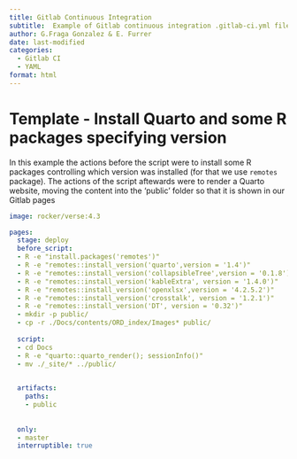 ```yaml
---
title: Gitlab Continuous Integration 
subtitle:  Example of Gitlab continuous integration .gitlab-ci.yml files
author: G.Fraga Gonzalez & E. Furrer
date: last-modified
categories:
  - Gitlab CI
  - YAML
format: html 
---
```


 
# Template - Install Quarto and some R packages specifying version
In this example the actions before the script were to install some R packages controlling which version was installed (for that we use `remotes` package). The actions of the script aftewards were to render a Quarto website, moving the content into the 'public' folder so that it is shown in our Gitlab pages

``` yaml
image: rocker/verse:4.3

pages:
  stage: deploy
  before_script:
  - R -e "install.packages('remotes')" 
  - R -e "remotes::install_version('quarto',version = '1.4')" 
  - R -e "remotes::install_version('collapsibleTree',version = '0.1.8')"   
  - R -e "remotes::install_version('kableExtra', version = '1.4.0')" 
  - R -e "remotes::install_version('openxlsx',version = '4.2.5.2')" 
  - R -e "remotes::install_version('crosstalk', version = '1.2.1')" 
  - R -e "remotes::install_version('DT', version = '0.32')"   
  - mkdir -p public/
  - cp -r ./Docs/contents/ORD_index/Images* public/
    
  script: 
  - cd Docs
  - R -e "quarto::quarto_render(); sessionInfo()"       
  - mv ./_site/* ../public/  
  

  artifacts:    
    paths:
    - public
    
    
  only:
  - master
  interruptible: true
 
```
